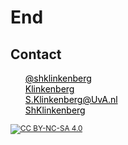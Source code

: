 # End

## Contact

<script src="https://use.fontawesome.com/23c1d38eea.js"></script>

<ul class="fa-ul" style="color:black; list-style:none;">
<li><i class="fa-li fa fa-twitter"></i> <a href="https://twitter.com/shklinkenberg" target="_blank" style="color:black; border-bottom:none;">@shklinkenberg</a></li>
<li><i class="fa-li fa fa-linkedin-square"></i> <a href="https://www.linkedin.com/in/sharonklinkenberg/" target="_blank" style="color:black; border-bottom:none;">Klinkenberg</a></li>
<li><i class="fa-li fa fa-envelope-o"></i> <a style="unicode-bidi:bidi-override; direction: rtl; color:black" href="javascript:window.location.href = 'mailto:' + ['s.klinkenberg','uva.nl'].join('@')">ln.AvU@grebneknilK.S</a></li>
<li><i class="fa-li fa fa-github"></i> <a href="https://github.com/ShKlinkenberg" target="_blank" style="color:black; border-bottom:none;">ShKlinkenberg</a></li>
</ul>

<small style="text-align:left;">


[![CC BY-NC-SA 4.0][cc-by-nc-sa-image]][cc-by-nc-sa]

[cc-by-nc-sa]: http://creativecommons.org/licenses/by-nc-sa/4.0/
[cc-by-nc-sa-image]: https://licensebuttons.net/l/by-nc-sa/4.0/88x31.png
[cc-by-nc-sa-shield]: https://img.shields.io/badge/License-CC%20BY--NC--SA%204.0-lightgrey.svg

</small>